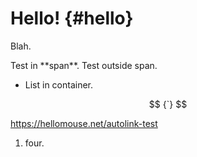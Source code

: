 # Hello! {#hello}


Blah.

<div>
    <span>Test in **span**.</span>
    Test outside span.
</div>

<div class="container">
<span a={asdf}>

- List in container.

</span>
</div>

$$ {`} $$

<https://hellomouse.net/autolink-test>

1. four.
